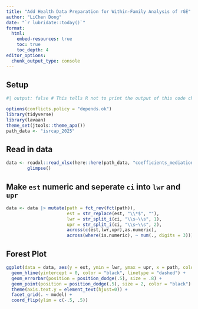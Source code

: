 ```yaml
---
title: "Add Health Data Preparation for Within-Family Analysis of rGE"
author: "LiChen Dong"
date: "`r lubridate::today()`"
format: 
  html: 
    embed-resources: true
    toc: true 
    toc_depth: 4
editor_options: 
  chunk_output_type: console
---
```



## Setup

```r
#| output: false # This tells R not to print the output of this code chunk

options(conflicts.policy = "depends.ok")
library(tidyverse)
library(lavaan)
theme_set(jtools::theme_apa())
path_data <- "isrcap_2025"
```


## Read in data 

```r
data <- readxl::read_xlsx(here::here(path_data, "coefficients_mediation.xlsx"), trim_ws = F) |> 
        glimpse()
```

## Make `est` numeric and seperate `ci` into `lwr` and `upr`

```r
data <- data |> mutate(path = fct_rev(fct(path)),
                       est = str_replace(est, "\\*$", ""),
                       lwr = str_split_i(ci, "\\s~\\s", 1),
                       upr = str_split_i(ci, "\\s~\\s", 2),
                       across(c(est,lwr,upr),as.numeric),
                       across(where(is.numeric), ~ num(., digits = 3)))
```

## Forest Plot

```r
ggplot(data = data, aes(y = est, ymin = lwr, ymax = upr, x = path, color = level, shape = level ,group = level)) +
  geom_hline(yintercept = 0, color = "black", linetype = "dashed") +
  geom_errorbar(position = position_dodge(.5), size = .8) +
  geom_point(position = position_dodge(.5), size = 2, color = "black") +
  theme(axis.text.y = element_text(hjust=0)) +
  facet_grid(. ~ model) +
  coord_flip(ylim = c(-.5, .5))
```

